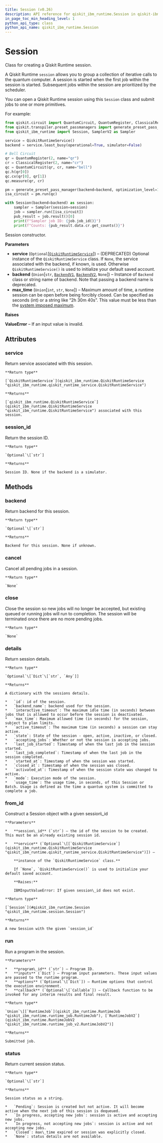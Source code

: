 ```yaml
---
title: Session (v0.26)
description: API reference for qiskit_ibm_runtime.Session in qiskit-ibm-runtime v0.26
in_page_toc_min_heading_level: 1
python_api_type: class
python_api_name: qiskit_ibm_runtime.Session
---
```


# Session

<Class id="qiskit_ibm_runtime.Session" isDedicatedPage={true} github="https://github.com/Qiskit/qiskit-ibm-runtime/tree/stable/0.26/qiskit_ibm_runtime/session.py#L48-L412" signature="Session(service=None, backend=None, max_time=None)" modifiers="class">
  Class for creating a Qiskit Runtime session.

  A Qiskit Runtime `session` allows you to group a collection of iterative calls to the quantum computer. A session is started when the first job within the session is started. Subsequent jobs within the session are prioritized by the scheduler.

  You can open a Qiskit Runtime session using this `Session` class and submit jobs to one or more primitives.

  For example:

  ```python
  from qiskit.circuit import QuantumCircuit, QuantumRegister, ClassicalRegister
  from qiskit.transpiler.preset_passmanagers import generate_preset_pass_manager
  from qiskit_ibm_runtime import Session, SamplerV2 as Sampler

  service = QiskitRuntimeService()
  backend = service.least_busy(operational=True, simulator=False)

  # Bell Circuit
  qr = QuantumRegister(2, name="qr")
  cr = ClassicalRegister(2, name="cr")
  qc = QuantumCircuit(qr, cr, name="bell")
  qc.h(qr[0])
  qc.cx(qr[0], qr[1])
  qc.measure(qr, cr)

  pm = generate_preset_pass_manager(backend=backend, optimization_level=1)
  isa_circuit = pm.run(qc)

  with Session(backend=backend) as session:
      sampler = Sampler(session=session)
      job = sampler.run([isa_circuit])
      pub_result = job.result()[0]
      print(f"Sampler job ID: {job.job_id()}")
      print(f"Counts: {pub_result.data.cr.get_counts()}")
  ```

  Session constructor.

  **Parameters**

  *   **service** (`Optional`\[[`QiskitRuntimeService`](qiskit_ibm_runtime.QiskitRuntimeService "qiskit_ibm_runtime.qiskit_runtime_service.QiskitRuntimeService")]) – (DEPRECATED) Optional instance of the `QiskitRuntimeService` class. If `None`, the service associated with the backend, if known, is used. Otherwise `QiskitRuntimeService()` is used to initialize your default saved account.
  *   **backend** (`Union`\[`str`, [`BackendV1`](/api/qiskit/qiskit.providers.BackendV1 "(in Qiskit v1.1)"), [`BackendV2`](/api/qiskit/qiskit.providers.BackendV2 "(in Qiskit v1.1)"), `None`]) – Instance of `Backend` class or string name of backend. Note that passing a backend name is deprecated.
  *   **max\_time** (`Union`\[`int`, `str`, `None`]) – Maximum amount of time, a runtime session can be open before being forcibly closed. Can be specified as seconds (int) or a string like “2h 30m 40s”. This value must be less than the [system imposed maximum](/run/max-execution-time).

  **Raises**

  **ValueError** – If an input value is invalid.

  ## Attributes

  ### service

  <Attribute id="qiskit_ibm_runtime.Session.service">
    Return service associated with this session.

    **Return type**

    [`QiskitRuntimeService`](qiskit_ibm_runtime.QiskitRuntimeService "qiskit_ibm_runtime.qiskit_runtime_service.QiskitRuntimeService")

    **Returns**

    [`qiskit_ibm_runtime.QiskitRuntimeService`](qiskit_ibm_runtime.QiskitRuntimeService "qiskit_ibm_runtime.QiskitRuntimeService") associated with this session.
  </Attribute>

  ### session\_id

  <Attribute id="qiskit_ibm_runtime.Session.session_id">
    Return the session ID.

    **Return type**

    `Optional`\[`str`]

    **Returns**

    Session ID. None if the backend is a simulator.
  </Attribute>

  ## Methods

  ### backend

  <Function id="qiskit_ibm_runtime.Session.backend" github="https://github.com/Qiskit/qiskit-ibm-runtime/tree/stable/0.26/qiskit_ibm_runtime/session.py#L254-L262" signature="backend()">
    Return backend for this session.

    **Return type**

    `Optional`\[`str`]

    **Returns**

    Backend for this session. None if unknown.
  </Function>

  ### cancel

  <Function id="qiskit_ibm_runtime.Session.cancel" github="https://github.com/Qiskit/qiskit-ibm-runtime/tree/stable/0.26/qiskit_ibm_runtime/session.py#L240-L244" signature="cancel()">
    Cancel all pending jobs in a session.

    **Return type**

    `None`
  </Function>

  ### close

  <Function id="qiskit_ibm_runtime.Session.close" github="https://github.com/Qiskit/qiskit-ibm-runtime/tree/stable/0.26/qiskit_ibm_runtime/session.py#L246-L252" signature="close()">
    Close the session so new jobs will no longer be accepted, but existing queued or running jobs will run to completion. The session will be terminated once there are no more pending jobs.

    **Return type**

    `None`
  </Function>

  ### details

  <Function id="qiskit_ibm_runtime.Session.details" github="https://github.com/Qiskit/qiskit-ibm-runtime/tree/stable/0.26/qiskit_ibm_runtime/session.py#L291-L333" signature="details()">
    Return session details.

    **Return type**

    `Optional`\[`Dict`\[`str`, `Any`]]

    **Returns**

    A dictionary with the sessions details.

    *   `id`: id of the session.
    *   `backend_name`: backend used for the session.
    *   `interactive_timeout`: The maximum idle time (in seconds) between jobs that is allowed to occur before the session is deactivated.
    *   `max_time`: Maximum allowed time (in seconds) for the session, subject to plan limits.
    *   `active_timeout`: The maximum time (in seconds) a session can stay active.
    *   `state`: State of the session - open, active, inactive, or closed.
    *   `accepting_jobs`: Whether or not the session is accepting jobs.
    *   `last_job_started`: Timestamp of when the last job in the session started.
    *   `last_job_completed`: Timestamp of when the last job in the session completed.
    *   `started_at`: Timestamp of when the session was started.
    *   `closed_at`: Timestamp of when the session was closed.
    *   `activated_at`: Timestamp of when the session state was changed to active.
    *   `mode`: Execution mode of the session.
    *   `usage_time`: The usage time, in seconds, of this Session or Batch. Usage is defined as the time a quantum system is committed to complete a job.
  </Function>

  ### from\_id

  <Function id="qiskit_ibm_runtime.Session.from_id" github="https://github.com/Qiskit/qiskit-ibm-runtime/tree/stable/0.26/qiskit_ibm_runtime/session.py#L353-L399" signature="from_id(session_id, service=None)" modifiers="classmethod">
    Construct a Session object with a given session\_id

    **Parameters**

    *   **session\_id** (`str`) – the id of the session to be created. This must be an already existing session id.

    *   **service** (`Optional`\[[`QiskitRuntimeService`](qiskit_ibm_runtime.QiskitRuntimeService "qiskit_ibm_runtime.qiskit_runtime_service.QiskitRuntimeService")]) –

        **instance of the `QiskitRuntimeService` class.**

        If `None`, `QiskitRuntimeService()` is used to initialize your default saved account.

        **Raises:**

        IBMInputValueError: If given session\_id does not exist.

    **Return type**

    [`Session`](#qiskit_ibm_runtime.Session "qiskit_ibm_runtime.session.Session")

    **Returns**

    A new Session with the given `session_id`
  </Function>

  ### run

  <Function id="qiskit_ibm_runtime.Session.run" github="https://github.com/Qiskit/qiskit-ibm-runtime/tree/stable/0.26/qiskit_ibm_runtime/session.py#L176-L233" signature="run(program_id, inputs, options=None, callback=None, result_decoder=None)">
    Run a program in the session.

    **Parameters**

    *   **program\_id** (`str`) – Program ID.
    *   **inputs** (`Dict`) – Program input parameters. These input values are passed to the runtime program.
    *   **options** (`Optional`\[`Dict`]) – Runtime options that control the execution environment.
    *   **callback** (`Optional`\[`Callable`]) – Callback function to be invoked for any interim results and final result.

    **Return type**

    `Union`\[[`RuntimeJob`](qiskit_ibm_runtime.RuntimeJob "qiskit_ibm_runtime.runtime_job.RuntimeJob"), [`RuntimeJobV2`](qiskit_ibm_runtime.RuntimeJobV2 "qiskit_ibm_runtime.runtime_job_v2.RuntimeJobV2")]

    **Returns**

    Submitted job.
  </Function>

  ### status

  <Function id="qiskit_ibm_runtime.Session.status" github="https://github.com/Qiskit/qiskit-ibm-runtime/tree/stable/0.26/qiskit_ibm_runtime/session.py#L264-L289" signature="status()">
    Return current session status.

    **Return type**

    `Optional`\[`str`]

    **Returns**

    Session status as a string.

    *   `Pending`: Session is created but not active. It will become active when the next job of this session is dequeued.
    *   `In progress, accepting new jobs`: session is active and accepting new jobs.
    *   `In progress, not accepting new jobs`: session is active and not accepting new jobs.
    *   `Closed`: max\_time expired or session was explicitly closed.
    *   `None`: status details are not available.
  </Function>
</Class>

